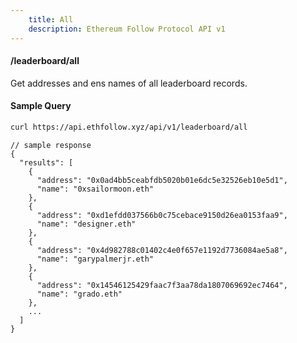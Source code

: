 ```yaml
---
    title: All
    description: Ethereum Follow Protocol API v1
---
```


#### /leaderboard/all

Get addresses and ens names of all leaderboard records.

#### Sample Query

```sh
curl https://api.ethfollow.xyz/api/v1/leaderboard/all
```

```jsonc
// sample response
{
  "results": [
    {
      "address": "0x0ad4bb5ceabfdb5020b01e6dc5e32526eb10e5d1",
      "name": "0xsailormoon.eth"
    },
    {
      "address": "0xd1efdd037566b0c75cebace9150d26ea0153faa9",
      "name": "designer.eth"
    },
    {
      "address": "0x4d982788c01402c4e0f657e1192d7736084ae5a8",
      "name": "garypalmerjr.eth"
    },
    {
      "address": "0x14546125429faac7f3aa78da1807069692ec7464",
      "name": "grado.eth"
    },
    ...
  ]
}
```

